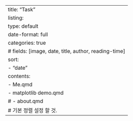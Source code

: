 ---
title: "Task"
listing: 
    type: default
    date-format: full
    categories: true
    # fields: [image, date, title, author, reading-time]
    sort:
        - "date"
    contents:
        - Me.qmd
        - matplotlib demo.qmd
        # - about.qmd
    # 기본 정렬 설정 할 것.
---